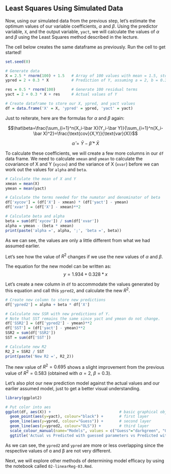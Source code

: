 
## Least Squares Using Simulated Data

Now, using our simulated data from the previous step, let’s estimate the optimum values of our variable coefficients, $\alpha$ and $\beta$. Using the predictor variable, `X`, and the output variable, `yact`, we will calculate the values of $\alpha$ and $\beta$ using the Least Squares method described in the lecture.

The cell below creates the same dataframe as previously. Run the cell to get started!

```r
set.seed(0)

# Generate data
X = 2.5 * rnorm(100) + 1.5   # Array of 100 values with mean = 1.5, stddev = 2.5
ypred = 2 + 0.3 * X          # Prediction of Y, assuming a = 2, b = 0.3

res = 0.5 * rnorm(100)       # Generate 100 residual terms
yact = 2 + 0.3 * X + res     # Actual values of Y

# Create dataframe to store our X, ypred, and yact values
df = data.frame('X' = X, 'ypred' = ypred, 'yact' = yact)
```

Just to reiterate, here are the formulas for $\alpha$ and $\beta$ again:

 $$\hat\beta=\frac{\sum_{i=1}^n(X_i-\bar X)(Y_i-\bar Y)}{\sum_{i=1}^n(X_i-\bar X)^2}=\frac{\text{cov}(X,Y)}{\text{var}(X)}$$
 
 $$\hat\alpha=\bar Y-\hat\beta * \bar X$$

To calculate these coefficients, we will create a few more columns in our `df` 
data frame. We need to calculate `xmean` and `ymean` to calculate the covariance
of X and Y (`xycov`) and the variance of X (`xvar`) before we can work out the 
values for `alpha` and `beta`.

```r
# Calculate the mean of X and Y
xmean = mean(X)
ymean = mean(yact)

# Calculate the terms needed for the numator and denominator of beta
df['xycov'] = (df['X'] - xmean) * (df['yact'] - ymean)
df['xvar'] = (df['X'] - xmean)**2

# Calculate beta and alpha
beta = sum(df['xycov']) / sum(df['xvar'])
alpha = ymean - (beta * xmean)
print(paste('alpha =', alpha, ';', 'beta =', beta))
```

As we can see, the values are only a little different from what we had assumed 
earlier. 

Let’s see how the value of $R^2$  changes if we use the new values of $\alpha$ 
and $\beta$. 

The equation for the new model can be written as:
$$ y=1.934 + 0.328 * x $$ 

Let’s create a new column in `df` to accommodate the values generated by this 
equation and call this `ypred2`, and calculate the new $R^2$. 

```r
# Create new column to store new predictions
df['ypred2'] = alpha + beta * df['X']

# Calculate new SSR with new predictions of Y.
# Note that SST remains the same since yact and ymean do not change.
df['SSR2'] = (df['ypred2'] - ymean)**2
df['SST'] = (df['yact'] - ymean)**2
SSR2 = sum(df['SSR2'])
SST = sum(df['SST'])

# Calculate new R2
R2_2 = SSR2 / SST
print(paste('New R2 =', R2_2))
```

The new value of $R^2= 0.695$ shows a slight improvement from the previous 
value of $R^2=0.583$ (obtained with $\alpha=2,~\beta=0.3$).

Let’s also plot our new prediction model against the actual values and our 
earlier assumed model, just to get a better visual understanding. 

```r
library(ggplot2)

# Put color into aes
ggplot(df, aes(X)) +                              # basic graphical object
  geom_point(aes(y=yact), colour="black") +       # first layer
  geom_line(aes(y=ypred, colour="Guess")) +       # second layer
  geom_line(aes(y=ypred2, colour="OLS")) +        # third layer
  scale_colour_manual(name="Models", values = c("Guess"="darkgreen", "OLS"="red")) +
  ggtitle('Actual vs Predicted with guessed parameters vs Predicted with calculated parameters')
```

As we can see, the `ypred2` and `ypred` are more or less overlapping since the 
respective values of ɑ and β are not very different.

Next, we will explore other methods of determining model efficacy by using the 
notebook called `02-linearReg-03.Rmd`.
